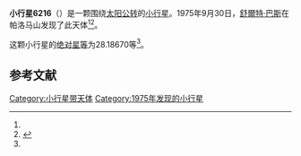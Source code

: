 {{Infobox planet
| bgcolour = #FFFFC0
| name = 6216 San Jose
| symbol = 
| image = 
| caption = 
| discovery = yes
| discovery_ref = 
| discoverer = [[舒爾特·巴斯|舒爾特·巴斯]]
| discovery_site = [[帕洛马山|帕洛马山]] 
| discovered = 1975年9月30日
| designations = yes
| mp_name = 
| named_after = 
| alt_names = 1975 SJ/ 1975 VH2 / 1984 SV4 / 1989 VG
| mp_category = [[主带小行星|主带小行星]]
| orbit_ref = <ref name="a">[http://ssd.jpl.nasa.gov/sbdb.cgi?sstr=6216 6216 San Jose] {{Wayback|url=http://ssd.jpl.nasa.gov/sbdb.cgi?sstr=6216 |date=20140928123833 }}，小行星數據庫瀏覽器（JPL Small-Body Database Browser）－[[美国国家航空航天局|美国国家航空航天局]]喷气推进实验室</ref>
| epoch = 2456400.5 (2013年4月18日更新)
| aphelion = {{convert|3.0393050|AU|km|3|abbr=on|lk=out}}
| perihelion = {{convert|2.4699734|AU|km|3|abbr=on}}
| semimajor = {{convert|2.7546392|AU|km|3|abbr=on}}
| eccentricity = 0.1033405
| period = 1669.919376 [[日|日]]<br />4.57[[儒略年|儒略年]]
| avg_speed = 
| inclination = 3.77219
| asc_node = 30.52865
| mean_anomaly = 
| arg_peri = 28.18670
| satellites = 
| physical_characteristics = yes
| dimensions = 
| mass = 
| density = 
| surface_grav = 
| escape_velocity = 
| sidereal_day = 
| axial_tilt = 
| pole_ecliptic_lat = 
| pole_ecliptic_lon = 
| albedo = 
| temperatures= 
| temp_name1 = 
| mean_temp_1 = 
| max_temp_1 = 
| temp_name2 = 
| max_temp_2 = 
| spectral_type = 
| abs_magnitude = 28.18670
}}

'''小行星6216'''（{{lang-en|6216 San Jose}}）是一颗围绕[[太阳|太阳]][[公转|公转]]的[[小行星|小行星]]。1975年9月30日，[[舒爾特·巴斯|舒爾特·巴斯]]在帕洛马山发现了此天体<ref name="a" /><ref>{{cite news|title=小行星列表|url=http://cfa-www.harvard.edu/iau/lists/NumberedMPs.txt|accessdate=2013-07-08|newspaper=哈佛大学|archive-date=2008-05-17|archive-url=https://web.archive.org/web/20080517010638/http://cfa-www.harvard.edu/iau/lists/NumberedMPs.txt|dead-url=no}}</ref>。

这颗小行星的[[绝对星等|绝对星等]]为28.18670等<ref name="a" />。

==参考文献==
{{reflist}}
{{Minor Planet Number|[[小行星6215|小行星6215]]|[[小行星6217|小行星6217]]}}

{{小天体}}

[[Category:小行星带天体|Category:小行星带天体]]
[[Category:1975年发现的小行星|Category:1975年发现的小行星]]

{{asteroid-stub}}